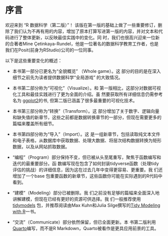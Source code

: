 # 序言 {.unnumbered}

欢迎来到 "R 数据科学（第二版）"！
该版在第一版的基础上做了一些重要修订，删除了我们认为不再有用的内容，增加了原本打算写进第一版的内容，并对文本和代码进行了整体更新，以反映最佳实践中的变化。同
时，我们也很高兴迎来一位新的合著者Mine Çetinkaya-Rundel，他是一位著名的数据科学教育工作者，也是我们在Posit(前身为RStudio)公司的一位同事。

以下是这些重要变化的概述：

-   本书第一部分已更名为“全貌概览” （Whole game）。这
    部分的目的是在深入细节之前先为读者提供数据科学“全局游戏” 的大致情况。

-   本书第二部分称为“可视化”（Visualize）。和
    第一版相比，这部分对数据可视化工具和最佳实践进行了更为全面的介绍。虽
    然要获取所有详细信息仍需参考名为 [ggplot2](http://ggplot2-book.org/)的书, 但第二版已涵盖了很多最重要的可视化技术。

-   本书第三部分称为“转换”（Transform）。这
    部分增加了关于数字、逻辑向量和缺失值的新章节，这些之前都是数据转换章节的一部分，但现在需要更多的篇幅来覆盖所有细节。

-   本书第四部分称为“导入”（Import）。这
    是一组新章节，包括读取纯文本文件和电子表格，从数据库中获取数据、处理大数据、将层次结构数据转换为矩形数据，以及从网站抓取数据。

-   “编程”（Program）部分保持不变，但已被从头至尾重写，聚焦于函数编写和迭代的最重要部分。函
    数编写现在包含了如何封装tidyverse函数（处理tidy评估的挑战）的详细信息，因为这在过去几年中变得更容易、更重要。我
    们还增加了一个base 包重要函数的新章节，这些函数你可能在实际遇到的R代码中看到。

-   "建模"（Modeling）部分已被删除。我
    们之前没有足够的篇幅来全面深入地讲解建模，但现在已经有更好的资源可供选择。我
    们一般推荐使用[tidymodels](https://www.tidymodels.org/) 包，并推荐阅读由Max Kuhn和Julia Silge撰写的[Tidy Modeling with R](https://www.tmwr.org/)一书。

-   “交流”（Communicate）部分依然保留，但已全面更新。本
    书第二版利用[Quarto](https://quarto.org/)编写，而不是R Markdown，Quarto被看作是更具应用前景的工具。
